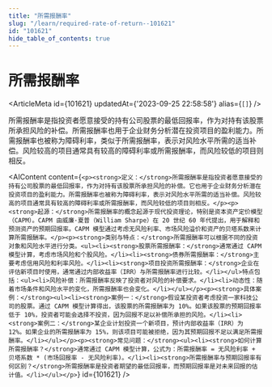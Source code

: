 ```yaml
---
title: "所需报酬率"
slug: "/learn/required-rate-of-return--101621"
id: "101621"
hide_table_of_contents: true
---
```



# 所需报酬率

<ArticleMeta id={101621} updatedAt={'2023-09-25 22:58:58'} alias={`[]`} />
<div className='border-solid border-b border-t-0 my-4 border-[var(--ifm-color-gray-300)]' />

所需报酬率是指投资者愿意接受的持有公司股票的最低回报率，作为对持有该股票所承担风险的补偿。所需报酬率也用于企业财务分析潜在投资项目的盈利能力。所需报酬率也被称为障碍利率，类似于所需报酬率，表示对风险水平所需的适当补偿。风险较高的项目通常具有较高的障碍利率或所需报酬率，而风险较低的项目则相反。

<AIContent content={`<p><strong>定义：</strong>所需报酬率是指投资者愿意接受的持有公司股票的最低回报率，作为对持有该股票所承担风险的补偿。它也用于企业财务分析潜在投资项目的盈利能力。所需报酬率也被称为障碍利率，表示对风险水平所需的适当补偿。风险较高的项目通常具有较高的障碍利率或所需报酬率，而风险较低的项目则相反。</p><p><strong>起源：</strong>所需报酬率的概念起源于现代投资理论，特别是资本资产定价模型（CAPM）。CAPM 由威廉·夏普（William Sharpe）在 20 世纪 60 年代提出，用于解释和预测资产的预期回报率。CAPM 模型通过考虑无风险利率、市场风险溢价和资产的贝塔系数来计算所需报酬率。</p><p><strong>类别与特点：</strong>所需报酬率可以根据不同的投资对象和风险水平进行分类。<ul><li><strong>股票所需报酬率：</strong>通常通过 CAPM 模型计算，考虑市场风险和个股风险。</li><li><strong>债券所需报酬率：</strong>主要考虑信用风险和利率风险。</li><li><strong>项目投资所需报酬率：</strong>企业在评估新项目时使用，通常通过内部收益率（IRR）与所需报酬率进行比较。</li></ul>特点包括：<ul><li>风险补偿：所需报酬率反映了投资者对风险的补偿要求。</li><li>动态性：随着市场条件和风险水平的变化，所需报酬率也会变化。</li></ul></p><p><strong>具体案例：</strong><ul><li><strong>案例一：</strong>假设某投资者考虑投资一家科技公司的股票。通过 CAPM 模型计算得出，该股票的所需报酬率为 10%。如果该股票的预期回报率低于 10%，投资者可能会选择不投资，因为回报不足以补偿所承担的风险。</li><li><strong>案例二：</strong>某企业计划投资一个新项目，预计内部收益率（IRR）为 12%。如果企业的所需报酬率为 15%，则该项目可能被拒绝，因为其预期回报不足以满足所需报酬率。</li></ul></p><p><strong>常见问题：</strong><ul><li><strong>如何计算所需报酬率？</strong>通常通过 CAPM 模型计算，公式为：所需报酬率 = 无风险利率 + 贝塔系数 * (市场回报率 - 无风险利率)。</li><li><strong>所需报酬率与预期回报率有何区别？</strong>所需报酬率是投资者期望的最低回报率，而预期回报率是对未来回报的估计值。</li></ul></p>`} id={101621} />
